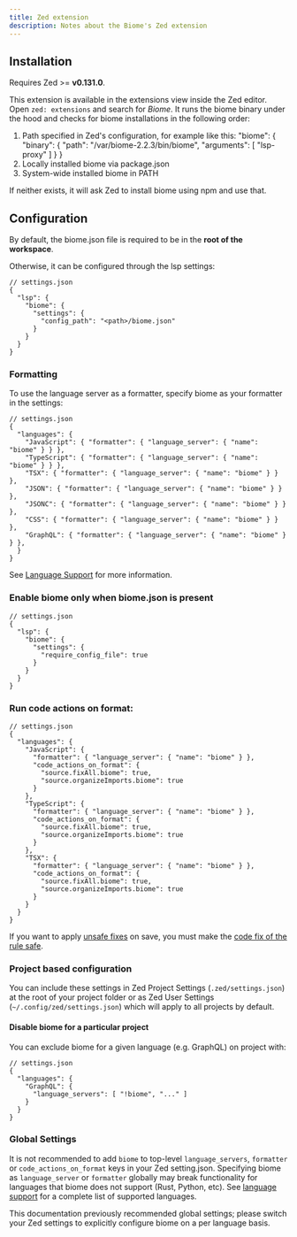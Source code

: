 ```yaml
---
title: Zed extension
description: Notes about the Biome's Zed extension
---
```


## Installation

Requires Zed >= **v0.131.0**.

This extension is available in the extensions view inside the Zed editor. Open `zed: extensions` and search for _Biome_. It runs the biome binary under the hood and checks for biome installations in the following order:

1. Path specified in Zed's configuration, for example like this:
  "biome": {
   "binary": {
      "path": "/var/biome-2.2.3/bin/biome",
      "arguments": [
        "lsp-proxy"
     ]
    }
  }
2. Locally installed biome via package.json
3. System-wide installed biome in PATH

If neither exists, it will ask Zed to install biome using npm and use that.

## Configuration

By default, the biome.json file is required to be in the **root of the workspace**.

Otherwise, it can be configured through the lsp settings:

```jsonc
// settings.json
{
  "lsp": {
    "biome": {
      "settings": {
        "config_path": "<path>/biome.json"
      }
    }
  }
}
```

### Formatting

To use the language server as a formatter, specify biome as your formatter in the settings:

```jsonc
// settings.json
{
  "languages": {
    "JavaScript": { "formatter": { "language_server": { "name": "biome" } } },
    "TypeScript": { "formatter": { "language_server": { "name": "biome" } } },
    "TSX": { "formatter": { "language_server": { "name": "biome" } } },
    "JSON": { "formatter": { "language_server": { "name": "biome" } } },
    "JSONC": { "formatter": { "language_server": { "name": "biome" } } },
    "CSS": { "formatter": { "language_server": { "name": "biome" } } },
    "GraphQL": { "formatter": { "language_server": { "name": "biome" } } },
  }
}
```

See [Language Support](/internals/language-support) for more information.

### Enable biome only when biome.json is present

```jsonc
// settings.json
{
  "lsp": {
    "biome": {
      "settings": {
        "require_config_file": true
      }
    }
  }
}
```

### Run code actions on format:

```jsonc
// settings.json
{
  "languages": {
    "JavaScript": {
      "formatter": { "language_server": { "name": "biome" } },
      "code_actions_on_format": {
        "source.fixAll.biome": true,
        "source.organizeImports.biome": true
      }
    },
    "TypeScript": {
      "formatter": { "language_server": { "name": "biome" } },
      "code_actions_on_format": {
        "source.fixAll.biome": true,
        "source.organizeImports.biome": true
      }
    },
    "TSX": {
      "formatter": { "language_server": { "name": "biome" } },
      "code_actions_on_format": {
        "source.fixAll.biome": true,
        "source.organizeImports.biome": true
      }
    }
  }
}
```

If you want to apply [unsafe fixes](/linter/#unsafe-fixes) on save, you must make the [code fix of the rule safe](/linter/#configure-the-code-fix).

### Project based configuration

You can include these settings in Zed Project Settings (`.zed/settings.json`) at the root of your project folder or as Zed User Settings (`~/.config/zed/settings.json`) which will apply to all projects by default.

#### Disable biome for a particular project

You can exclude biome for a given language (e.g. GraphQL) on project with:

```jsonc
// settings.json
{
  "languages": {
    "GraphQL": {
      "language_servers": [ "!biome", "..." ]
    }
  }
}
```

### Global Settings

It is not recommended to add `biome` to top-level `language_servers`, `formatter` or `code_actions_on_format` keys in your Zed setting.json. Specifying biome as `language_server` or `formatter` globally may break functionality for languages that biome does not support (Rust, Python, etc).  See [language support](/internals/language-support) for a complete list of supported languages.

This documentation previously recommended global settings; please switch your Zed settings to explicitly configure biome on a per language basis.
